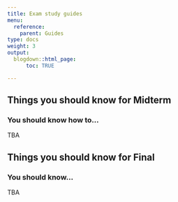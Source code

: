 ```yaml
---
title: Exam study guides
menu:
  reference:
    parent: Guides
type: docs
weight: 3
output:
  blogdown::html_page:
      toc: TRUE

---
```





## Things you should know for Midterm
### You should know how to...

TBA
<!-- - ...plot the five most common graphs in `ggplot()` -->
<!-- - ...when to use `facet_wrap` and how to use it -->
<!-- - ...customize `color` -->
<!-- - ...use `theme_()` effectively -->
<!-- - ...extract subsets of a dataset using `filter` -->
<!-- - ...use the logical operators effectively (`==`, `!=`, `&`, `|`) -->
<!-- - ...calculate summary statistics (mean, median, min, max) using `summarise` -->
<!-- - ...calculate these statistics *by* one or more variables using `group_by()` -->
<!-- - ...calculate group *proportions* using `group_by` (e.g., the *gss_cat* example from homework 3) -->
<!-- - ...create new variables out of existing ones using `mutate` -->
<!-- - ...code new variables using `case_when` -->
<!-- - ...sort dataframes by one or more variables using `arrange`f -->
<!-- - ...keep only a subset of variables in your dataset using `select` -->
<!-- - ...merge two datasets with `inner_join`, *even when* the datasets have differently named keys in common -->
<!-- - ...convert categorical variables to factors using `factor` and `factor_reorder` -->
<!-- - ...tidy data at a conceptual level, i.e., know what it means for data to be "tidy" -->
<!-- - ...transform data from wide format to long format using `gather` -->
<!-- - ...draw a trend line using `geom_smooth` -->
<!-- - ...talk about and interpret correlation coefficients -->
<!-- - ...speak the language of statistical modeling, i.e., outcome variable, explanatory variable -->
<!-- - ...run an OLS model using `lm` and extract its output -->
<!-- - ... interpret results from an OLS model, e.g., the coefficient, "one unit change in..." -->
<!-- - ...interpret coefficient estimates of *continuous* and *categorical* variables -->


## Things you should know for Final
### You should know...

TBA
<!-- - ...the fundamental problem of causality and why we can't simply regress X against Y to estimate the effect of X on Y -->
<!-- - ...the difference between experimental research (e.g., rats and insulin) and observational research (e.g., school suspensions and crime) -->
<!-- - ...how to make causal diagrams (DAGs) that explains how different variables affect one another -->
<!-- - ...how to explain and give real-world examples of the "fundamental confounds", especially forks, pipes, and colliders, and how you should deal with each of them -->
<!-- - ...what a backdoor is, and why we worry about backdoors in research -->
<!-- - ...how we can use multiple regression to close backdoors -->
<!-- - ...how to interpret coefficient estimates with specificity, using the units in which the variables are measured  -->
<!-- - ...the logic of a fixed effects model, when we use fixed effects, what they control for (and what they don't) -->
<!-- - ...how to do coarsened exact matching informally (by hand), and understand why we use matching -->
<!-- - ...difference-in-difference, when we use it, how to calculate it by hand, and its limitations -->
<!-- - ...regression discontinuity, when we use it, how to do it by hand, and its limitations -->
<!-- - ...the difference between populations and samples, and why we worry about estimating stuff from samples -->
<!-- - ...why we can use bootstrapping to get a sense of sampling uncertainty in our estimate, and the mechanics of how to do it -->
<!-- - ...what a confidence interval is and how to interpret it -->
<!-- - ...the logic of a hypothesis test, what the null hypothesis is, how we can use permutation to generate a null distribution -->
<!-- - ...what a p-value is, how to interpret it, what statistical significance is -->
<!-- - ...how to read a table with regression output (coefficient, standard error, p-value, significance) -->
<!-- - ...the tradeoff between Type 1 and Type 2 error in increasing/decreasing the alpha level -->